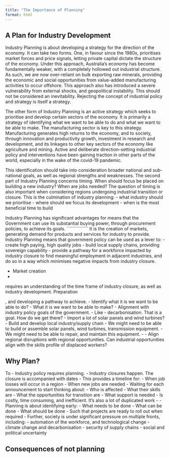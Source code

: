 ```yaml
---
title: "The Importance of Planning"
format: html
---
```


## A Plan for Industry Development

Industry Planning is about developing a strategy for the direction of the economy. It can take two forms. One, in favour since the 1980s, prioritises market forces and price signals, letting private capital dictate the structure of the economy. Under this approach, Australia's economy has become fundamentally weaker, with a completely hollowed out industrial structure. As such, we are now over-reliant on bulk exporting raw minerals, providing the economic and social opportunities from value-added manufacturing activities to occur offshore. This approach also has introduced a severe vulnerability from external shocks, and geopolitical instability. This should not be considered an inevitability. Rejecting the concept of industrial policy and strategy is itself a strategy.

The other form of Industry Planning is an active strategy which seeks to prioritise and develop certain sectors of the economy. It is primarily a strategy of identifying what we want to be able to do and what we want to be able to make. The manufacturing sector is key to this strategy. Manufacturing generates high returns to the economy, and to society, through innovation and productivity growth, investment in research and development, and its linkages to other key sectors of the economy like agriculture and mining. Active and deliberate direction-setting industrial policy and interventions have been gaining traction in other parts of the world, especially in the wake of the covid-19 pandemic.

This identification should take into consideration broader national and sub-national goals, as well as regional strengths and weaknesses. The second part of Industry Planning concerns timing. When should focus be placed on building a new industry? When are jobs needed? The question of timing is also important when considering regions undergoing industrial transition or closure. This is the culmination of industry planning: - what industry should we prioritise - where should we focus its development - when is the most beneficial time to build

Industry Planning has significant advantages for means that the Government can use its substantial buying power, through procurement policies, to achieve its goals. \`\`\`\`\`\`\`\`\`\`\`\`\`\`\` It is the creation of markets, generating demand for products and services for industry to provide. Industry Planning means that government policy can be used as a lever to: - create high paying, high quality jobs - build local supply chains, providing sovereign capability - provide a pathway for a workforce impacted by industry closure to find meaningful employment in adjacent industries, and do so in a way which minimises negative impacts from industry closure.

-   Market creation
-   

requires an understanding of the time frame of industry closure, as well as industry development. Preparation

, and developing a pathway to achieve. - Identify what it is we want to be able to do? - What it is we want to be able to make? - Alignment with industry policy goals of the government. - Like - decarbonisation. That is a goal. How do we get there? - Import a lot of solar panels and wind turbines? - Build and develop local industry/supply chain - We might need to be able to build or assemble solar panels, wind turbines, transmission equipment. - We might need to be able to repair, and maintain this equipment. - - Align regional disruptions with regional opportunities. Can industrial opportunities align with the skills profile of displaced workers?

## Why Plan?

To - Industry policy requires planning. - Industry closures happen. The closure is accompanied with dates - This provides a timeline for: - When job losses will occur in a region - When new jobs are needed - Waiting for each announcement to start thinking about: - Who is affected - What their skills are - What the opportunities for transition are - What support is needed - Is costly, time consuming, and inefficient. It's also a lot of duplicated work - - Planning is about identifying early: - What needs to be done - What can be done - What should be done - Such that projects are ready to roll out when required - Further, society is under significant pressure on multiple fronts, including: - automation of the workforce, and technological change - climate change and decarbonisation - security of supply chains - social and political uncertainty

## Consequences of not planning
